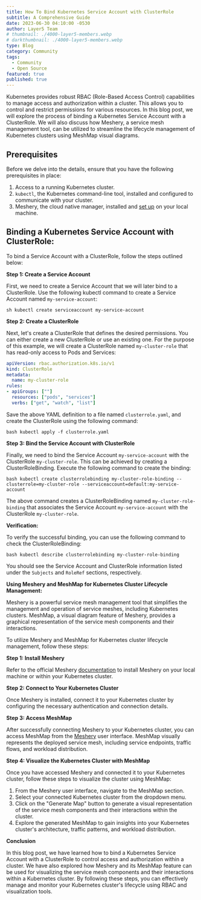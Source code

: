```yaml
---
title: How To Bind Kubernetes Service Account with ClusterRole
subtitle: A Comprehensive Guide
date: 2023-06-30 04:10:00 -0530
author: Layer5 Team
# thumbnail: ./4000-layer5-members.webp
# darkthumbnail: ./4000-layer5-members.webp
type: Blog
category: Community
tags:
  - Community
  - Open Source
featured: true
published: true
---
```



<BlogWrapper>
<p>Kubernetes provides robust RBAC (Role-Based Access Control) capabilities to manage access and authorization within a cluster. This allows you to control and restrict permissions for various resources. In this blog post, we will explore the process of binding a Kubernetes Service Account with a ClusterRole. We will also discuss how Meshery, a service mesh management tool, can be utilized to streamline the lifecycle management of Kubernetes clusters using MeshMap visual diagrams.</p>

<h2>Prerequisites</h2> 

<p>Before we delve into the details, ensure that you have the following prerequisites in place:</p>

<ol>
  <li>Access to a running Kubernetes cluster.</li> 
  <li><code>kubectl</code>, the Kubernetes command-line tool, installed and configured to communicate with your cluster.</li>
  <li>Meshery, the cloud native manager, installed and <a href="https://docs.meshery.io/installation/quick-start">set up</a> on your local machine.</li>
</ol>

<h2>Binding a Kubernetes Service Account with ClusterRole:</h2>

<p>To bind a Service Account with a ClusterRole, follow the steps outlined below:</p>

<p><strong>Step 1: Create a Service Account</strong></p>
<p>First, we need to create a Service Account that we will later bind to a ClusterRole. Use the following kubectl command to create a Service Account named <code>my-service-account</code>:</p>

<pre><code>sh kubectl create serviceaccount my-service-account</code></pre>

<p><strong>Step 2: Create a ClusterRole</strong></p>
<p>Next, let's create a ClusterRole that defines the desired permissions. You can either create a new ClusterRole or use an existing one. For the purpose of this example, we will create a ClusterRole named <code>my-cluster-role</code> that has read-only access to Pods and Services:</p>

```yaml
apiVersion: rbac.authorization.k8s.io/v1
kind: ClusterRole
metadata:
  name: my-cluster-role
rules:
- apiGroups: [""]
  resources: ["pods", "services"]
  verbs: ["get", "watch", "list"]
```

<p>Save the above YAML definition to a file named <code>clusterrole.yaml</code>, and create the ClusterRole using the following command:</p>

<pre><code>bash kubectl apply -f clusterrole.yaml</code></pre>

<p><strong>Step 3: Bind the Service Account with ClusterRole</strong></p>
<p>Finally, we need to bind the Service Account <code>my-service-account</code> with the ClusterRole <code>my-cluster-role</code>. This can be achieved by creating a ClusterRoleBinding. Execute the following command to create the binding:</p>

<pre><code>bash kubectl create clusterrolebinding my-cluster-role-binding --clusterrole=my-cluster-role --serviceaccount=default:my-service-account</code></pre>

<p>The above command creates a ClusterRoleBinding named <code>my-cluster-role-binding</code> that associates the Service Account <code>my-service-account</code> with the ClusterRole <code>my-cluster-role</code>.</p>

<p><strong>Verification:</strong></p>
<p>To verify the successful binding, you can use the following command to check the ClusterRoleBinding:</p>

<pre><code>bash kubectl describe clusterrolebinding my-cluster-role-binding</code></pre>

<p>You should see the Service Account and ClusterRole information listed under the <code>Subjects</code> and <code>RoleRef</code> sections, respectively.</p>

<p><strong>Using Meshery and MeshMap for Kubernetes Cluster Lifecycle Management:</strong></p>
<p>Meshery is a powerful service mesh management tool that simplifies the management and operation of service meshes, including Kubernetes clusters. MeshMap, a visual diagram feature of Meshery, provides a graphical representation of the service mesh components and their interactions.</p>

<p>To utilize Meshery and MeshMap for Kubernetes cluster lifecycle management, follow these steps:</p>

<p><strong>Step 1: Install Meshery</strong></p>
<p>Refer to the official Meshery <a href="https://docs.meshery.io/installation/quick-start">documentation</a> to install Meshery on your local machine or within your Kubernetes cluster.</p>

<p><strong>Step 2: Connect to Your Kubernetes Cluster</strong></p>
<p>Once Meshery is installed, connect it to your Kubernetes cluster by configuring the necessary authentication and connection details.</p>

<p><strong>Step 3: Access MeshMap</strong></p>
<p>After successfully connecting Meshery to your Kubernetes cluster, you can access MeshMap from the <a href = "https://playground.meshery.io/">Meshery</a> user interface. MeshMap visually represents the deployed service mesh, including service endpoints, traffic flows, and workload distribution.</p>
<p><strong>Step 4: Visualize the Kubernetes Cluster with MeshMap</strong></p>
<p>Once you have accessed Meshery and connected it to your Kubernetes cluster, follow these steps to visualize the cluster using MeshMap:</p>

<ol>
  <li>From the Meshery user interface, navigate to the MeshMap section.</li>
  <li>Select your connected Kubernetes cluster from the dropdown menu.</li>
  <li>Click on the "Generate Map" button to generate a visual representation of the service mesh components and their interactions within the cluster.</li>
  <li>Explore the generated MeshMap to gain insights into your Kubernetes cluster's architecture, traffic patterns, and workload distribution.</li>
</ol>

<p><strong>Conclusion</strong></p>
<p>In this blog post, we have learned how to bind a Kubernetes Service Account with a ClusterRole to control access and authorization within a cluster. We have also explored how Meshery and its MeshMap feature can be used for visualizing the service mesh components and their interactions within a Kubernetes cluster. By following these steps, you can effectively manage and monitor your Kubernetes cluster's lifecycle using RBAC and visualization tools.</p>

</BlogWrapper>